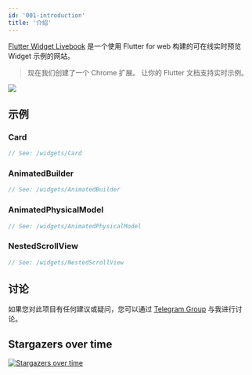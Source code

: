 ```yaml
---
id: '001-introduction'
title: '介绍'
---
```


[Flutter Widget Livebook](https://flutter-widget.live) 是一个使用 Flutter for web 构建的可在线实时预览 Widget 示例的网站。

> 现在我们创建了一个 Chrome 扩展。 让你的 Flutter 文档支持实时示例。

[![](/images/chrome-web-store.svg)](https://chrome.google.com/webstore/detail/flutter-widget-livebook/lnabimpogllgckbeoneoegflahpefomf)

## 示例

### Card

```dart liveslice=Card
// See: /widgets/Card
```

### AnimatedBuilder

```dart liveslice=AnimatedBuilder height=400px
// See: /widgets/AnimatedBuilder
```

### AnimatedPhysicalModel

```dart liveslice=AnimatedPhysicalModel
// See: /widgets/AnimatedPhysicalModel
```

### NestedScrollView

```dart liveslice=NestedScrollView mockup=iPhone7
// See: /widgets/NestedScrollView
```

## 讨论

如果您对此项目有任何建议或疑问，您可以通过 [Telegram Group](https://t.me/flutterwidgetlivebook) 与我进行讨论。

## Stargazers over time

[![Stargazers over time](https://starchart.cc/leanflutter/flutter-widget-livebook.svg)](https://starchart.cc/leanflutter/flutter-widget-livebook)
